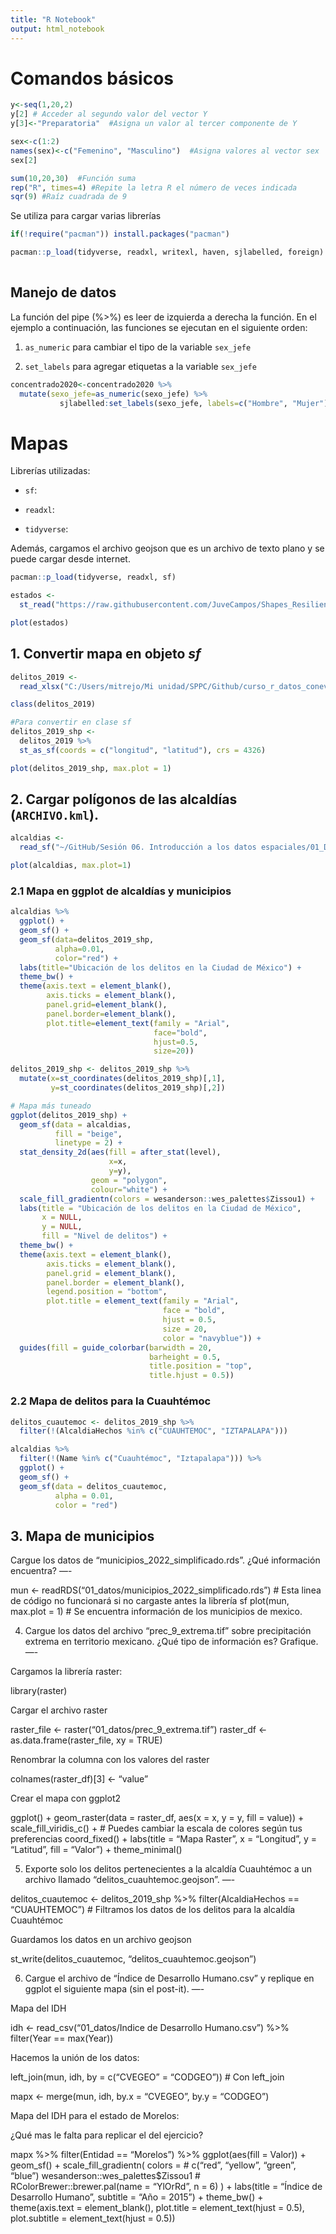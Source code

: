 ```yaml
---
title: "R Notebook"
output: html_notebook
---
```


# Comandos básicos

```r
y<-seq(1,20,2)
y[2] # Acceder al segundo valor del vector Y
y[3]<-"Preparatoria"  #Asigna un valor al tercer componente de Y

sex<-c(1:2)
names(sex)<-c("Femenino", "Masculino")  #Asigna valores al vector sex
sex[2]

sum(10,20,30)  #Función suma
rep("R", times=4) #Repite la letra R el número de veces indicada
sqr(9) #Raíz cuadrada de 9

```

Se utiliza para cargar varias librerías

```r
if(!require("pacman")) install.packages("pacman")

pacman::p_load(tidyverse, readxl, writexl, haven, sjlabelled, foreign)
  
```

## Manejo de datos

La función del pipe (%\>%) es leer de izquierda a derecha la función. En el ejemplo a continuación, las funciones se ejecutan en el siguiente orden:

1.  `as_numeric` para cambiar el tipo de la variable `sex_jefe`

2.  `set_labels` para agregar etiquetas a la variable `sex_jefe`

```r
concentrado2020<-concentrado2020 %>% 
  mutate(sexo_jefe=as_numeric(sexo_jefe) %>% 
           sjlabelled:set_labels(sexo_jefe, labels=c("Hombre", "Mujer")))
```

# Mapas

Librerías utilizadas:

-   `sf`:

-   `readxl`:

-   `tidyverse`:

Además, cargamos el archivo geojson que es un archivo de texto plano y se puede cargar desde internet.

```r
pacman::p_load(tidyverse, readxl, sf)

estados <- 
  st_read("https://raw.githubusercontent.com/JuveCampos/Shapes_Resiliencia_CDMX_CIDE/master/geojsons/Division%20Politica/DivisionEstatal.geojson")

plot(estados)
```

## 1. Convertir mapa en objeto *sf*

```r
delitos_2019 <- 
  read_xlsx("C:/Users/mitrejo/Mi unidad/SPPC/Github/curso_r_datos_coneval_2024/01_Sesiones/Sesión 06. Introducción a los datos espaciales/01_Datos/delitos_2019.xlsx")

class(delitos_2019)

#Para convertir en clase sf
delitos_2019_shp <- 
  delitos_2019 %>% 
  st_as_sf(coords = c("longitud", "latitud"), crs = 4326) 

plot(delitos_2019_shp, max.plot = 1)
```

## 2. Cargar polígonos de las alcaldías (`ARCHIVO.kml`).

```r
alcaldias <-
  read_sf("~/GitHub/Sesión 06. Introducción a los datos espaciales/01_Datos/alcaldias.kml")

plot(alcaldias, max.plot=1)
```

### 2.1 Mapa en ggplot de alcaldías y municipios

```r
alcaldias %>% 
  ggplot() +
  geom_sf() +
  geom_sf(data=delitos_2019_shp, 
          alpha=0.01, 
          color="red") +
  labs(title="Ubicación de los delitos en la Ciudad de México") +
  theme_bw() +
  theme(axis.text = element_blank(), 
        axis.ticks = element_blank(), 
        panel.grid=element_blank(),
        panel.border=element_blank(),
        plot.title=element_text(family = "Arial", 
                                face="bold",
                                hjust=0.5, 
                                size=20))

delitos_2019_shp <- delitos_2019_shp %>% 
  mutate(x=st_coordinates(delitos_2019_shp)[,1],
         y=st_coordinates(delitos_2019_shp)[,2])

# Mapa más tuneado
ggplot(delitos_2019_shp) + 
  geom_sf(data = alcaldias, 
          fill = "beige", 
          linetype = 2) + 
  stat_density_2d(aes(fill = after_stat(level), 
                      x=x, 
                      y=y), 
                  geom = "polygon", 
                  colour="white") + 
  scale_fill_gradientn(colors = wesanderson::wes_palettes$Zissou1) + 
  labs(title = "Ubicación de los delitos en la Ciudad de México", 
       x = NULL, 
       y = NULL, 
       fill = "Nivel de delitos") + 
  theme_bw() + 
  theme(axis.text = element_blank(), 
        axis.ticks = element_blank(), 
        panel.grid = element_blank(), 
        panel.border = element_blank(), 
        legend.position = "bottom", 
        plot.title = element_text(family = "Arial", 
                                  face = "bold", 
                                  hjust = 0.5, 
                                  size = 20, 
                                  color = "navyblue")) + 
  guides(fill = guide_colorbar(barwidth = 20, 
                               barheight = 0.5, 
                               title.position = "top", 
                               title.hjust = 0.5))
```

### 2.2 Mapa de delitos para la Cuauhtémoc

```r
delitos_cuautemoc <- delitos_2019_shp %>% 
  filter(!(AlcaldiaHechos %in% c("CUAUHTEMOC", "IZTAPALAPA")))

alcaldias %>% 
  filter(!(Name %in% c("Cuauhtémoc", "Iztapalapa"))) %>% 
  ggplot() + 
  geom_sf() + 
  geom_sf(data = delitos_cuautemoc, 
          alpha = 0.01, 
          color = "red")
```

## 3. Mapa de municipios

Cargue los datos de “municipios_2022_simplificado.rds”. ¿Qué información encuentra? ----

mun \<- readRDS("01_datos/municipios_2022_simplificado.rds") \# Esta linea de código no funcionará si no cargaste antes la librería sf plot(mun, max.plot = 1) \# Se encuentra información de los municipios de mexico.

4.  Cargue los datos del archivo “prec_9_extrema.tif” sobre precipitación extrema en territorio mexicano. ¿Qué tipo de información es? Grafique. ----

Cargamos la librería raster:

library(raster)

Cargar el archivo raster

raster_file \<- raster("01_datos/prec_9_extrema.tif") raster_df \<- as.data.frame(raster_file, xy = TRUE)

Renombrar la columna con los valores del raster

colnames(raster_df)[3] \<- "value"

Crear el mapa con ggplot2

ggplot() + geom_raster(data = raster_df, aes(x = x, y = y, fill = value)) + scale_fill_viridis_c() + \# Puedes cambiar la escala de colores según tus preferencias coord_fixed() + labs(title = "Mapa Raster", x = "Longitud", y = "Latitud", fill = "Valor") + theme_minimal()

5.  Exporte solo los delitos pertenecientes a la alcaldía Cuauhtémoc a un archivo llamado “delitos_cuauhtemoc.geojson”. ----

delitos_cuautemoc \<- delitos_2019_shp %\>% filter(AlcaldiaHechos == "CUAUHTEMOC") \# Filtramos los datos de los delitos para la alcaldía Cuauhtémoc

Guardamos los datos en un archivo geojson

st_write(delitos_cuautemoc, "delitos_cuauhtemoc.geojson")

6.  Cargue el archivo de “Índice de Desarrollo Humano.csv” y replique en ggplot el siguiente mapa (sin el post-it). ----

Mapa del IDH

idh \<- read_csv("01_datos/Indice de Desarrollo Humano.csv") %\>% filter(Year == max(Year))

Hacemos la unión de los datos:

left_join(mun, idh, by = c("CVEGEO" = "CODGEO")) \# Con left_join

mapx \<- merge(mun, idh, by.x = "CVEGEO", by.y = "CODGEO")

Mapa del IDH para el estado de Morelos:

¿Qué mas le falta para replicar el del ejercicio?

mapx %\>% filter(Entidad == "Morelos") %\>% ggplot(aes(fill = Valor)) + geom_sf() + scale_fill_gradientn( colors = \# c("red", "yellow", "green", "blue") wesanderson::wes_palettes\$Zissou1 \# RColorBrewer::brewer.pal(name = "YlOrRd", n = 6) ) + labs(title = "Índice de Desarrollo Humano", subtitle = "Año = 2015") + theme_bw() + theme(axis.text = element_blank(), plot.title = element_text(hjust = 0.5), plot.subtitle = element_text(hjust = 0.5))
